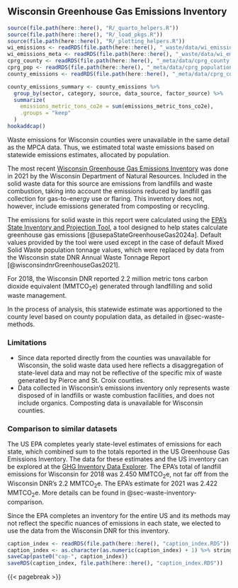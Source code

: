## Wisconsin Greenhouse Gas Emissions Inventory

```r
source(file.path(here::here(), "R/_quarto_helpers.R"))
source(file.path(here::here(), "R/_load_pkgs.R"))
source(file.path(here::here(), "R/_plotting_helpers.R"))
wi_emissions <- readRDS(file.path(here::here(), "_waste/data/wi_emissions.RDS"))
wi_emissions_meta <- readRDS(file.path(here::here(), "_waste/data/wi_emissions_meta.RDS"))
cprg_county <- readRDS(file.path(here::here(), "_meta/data/cprg_county.RDS"))
cprg_pop <- readRDS(file.path(here::here(), "_meta/data/cprg_population.RDS"))
county_emissions <- readRDS(file.path(here::here(), "_meta/data/cprg_county_emissions.RDS"))

county_emissions_summary <- county_emissions %>%
  group_by(sector, category, source, data_source, factor_source) %>%
  summarize(
    emissions_metric_tons_co2e = sum(emissions_metric_tons_co2e),
    .groups = "keep"
  )
hookaddcap()
```


Waste emissions for Wisconsin counties were unavailable in the same detail as the MPCA data. Thus, we estimated total waste emissions based on statewide emissions estimates, allocated by population.

The most recent [Wisconsin Greenhouse Gas Emissions Inventory](https://widnr.widen.net/view/pdf/o9xmpot5x7/AM610.pdf?t.download=true) was done in 2021 by the Wisconsin Department of Natural Resources. Included in the solid waste data for this source are emissions from landfills and waste combustion, taking into account the emissions reduced by landfill gas collection for gas-to-energy use or flaring. This inventory does not, however, include emissions generated from composting or recycling.

The emissions for solid waste in this report were calculated using the [EPA's State Inventory and Projection Tool](https://www.epa.gov/statelocalenergy/state-inventory-and-projection-tool), a tool designed to help states calculate greenhouse gas emissions [@usepaStateGreenhouseGas2024a]. Default values provided by the tool were used except in the case of default Mixed Solid Waste population tonnage values, which were replaced by data from the Wisconsin state DNR Annual Waste Tonnage Report [@wisconsindnrGreenhouseGas2021].

For 2018, the Wisconsin DNR reported 2.2 million metric tons carbon dioxide equivalent (MMTCO~2~e) generated through landfilling and solid waste management.

In the process of analysis, this statewide estimate was apportioned to the county level based on county population data, as detailed in @sec-waste-methods.

### Limitations

- Since data reported directly from the counties was unavailable for Wisconsin, the solid waste data used here reflects a disaggregation of state-level data and may not be reflective of the specific mix of waste generated by Pierce and St. Croix counties.
- Data collected in Wisconsin's emissions inventory only represents waste disposed of in landfills or waste combustion facilities, and does not include organics. Composting data is unavailable for Wisconsin counties.

### Comparison to similar datasets

The US EPA completes yearly state-level estimates of emissions for each state, which combined sum to the totals reported in the US Greenhouse Gas Emissions Inventory. The data for these estimates and the US inventory can be explored at the [GHG Inventory Data Explorer](https://cfpub.epa.gov/ghgdata/inventoryexplorer/index.html). The EPA's total of landfill emissions for Wisconsin for 2018 was 2.450 MMTCO~2~e, not far off from the Wisconsin DNR's 2.2 MMTCO~2~e. The EPA's estimate for 2021 was 2.422 MMTCO~2~e. More details can be found in @sec-waste-inventory-comparison. 

Since the EPA completes an inventory for the entire US and its methods may not reflect the specific nuances of emissions in each state, we elected to use the data from the Wisconsin DNR for this inventory.

<!-- ### Data Dictionary -->


```r
caption_index <- readRDS(file.path(here::here(), "caption_index.RDS"))
caption_index <- as.character(as.numeric(caption_index) + 1) %>% stringr::str_pad(width = 2, side = "left", pad = "0")
saveCap(paste0("cap-", caption_index))
saveRDS(caption_index, file.path(here::here(), "caption_index.RDS"))
```
{{< pagebreak >}}
